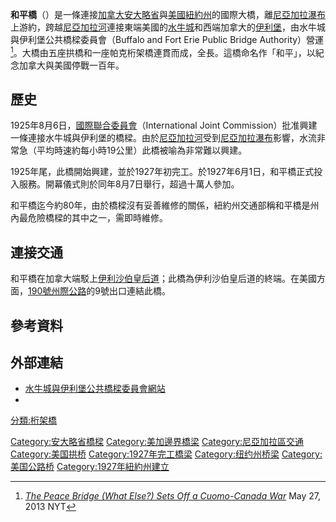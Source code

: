 {{Infobox_Bridge
|bridge_name=和平橋
|native_name={{lang|en|Peace Bridge}}
|image=Peace Bridge.jpg
|image_size=
|caption=
|official_name=
|carries=[[File:Ontario_QEW.svg|25px]] [[伊利沙伯皇后道|伊利沙伯皇后道]] <br>(Queen Elizabeth Way)
|crosses=[[尼亞加拉河|尼亞加拉河]] (Niagara River)
|locale=西端：{{CAN}}[[加拿大|加拿大]][[安大略省|安省]][[伊利堡|伊利堡]]<br>東端：{{USA}}[[美國|美國]][[紐約州|紐約州]][[水牛城|水牛城]]
|maint=水牛城與伊利堡公共橋樑委員會<br>(Buffalo and Fort Erie Public Bridges Authority)
|id=
|design=
|mainspan=
|length=1,768 米 (5,800 尺)
|width=
|height=
|load=
|clearance=
|below=
|aadtraffic=
|traffic=
|designed_by=
|begin=
|complete=
|open=1927年6月1日
|closed= 
|destruction=
|toll=$3（[[美元|美元]]或[[加元|加元]]均可）<br>有E-Z Pass者，費用為$2.75。
|also_known_as=
|map_cue=
|map_image=
|map_text=
|map_width= 
|coordinates={{coord|42|54|24.98|N|78|54|20.02|W|type:landmark|display=inline,title}}
|lat=
|long=
|extra=
}}

'''和平橋'''（{{lang-en|Peace Bridge}}）是一條連接[[加拿大|加拿大]][[安大略省|安大略省]]與[[美國|美國]][[紐約州|紐約州]]的國際大橋，離[[尼亞加拉瀑布|尼亞加拉瀑布]]上游約{{Convert|20|km|mi|1}}，跨越[[尼亞加拉河|尼亞加拉河]]連接東端美國的[[水牛城|水牛城]]和西端加拿大的[[伊利堡|伊利堡]]，由水牛城與伊利堡公共橋樑委員會（Buffalo and Fort Erie Public Bridge Authority）營運<ref>[http://www.nytimes.com/2013/05/28/nyregion/cuomo-and-canadians-in-verbal-war-over-peace-bridge.html ''The Peace Bridge (What Else?) Sets Off a Cuomo-Canada War''] {{Wayback|url=http://www.nytimes.com/2013/05/28/nyregion/cuomo-and-canadians-in-verbal-war-over-peace-bridge.html |date=20201125031155 }} May 27, 2013 NYT</ref>。大橋由五座拱橋和一座帕克桁架橋連貫而成，全長{{Convert|5800|ft|m|0}}。這橋命名作「和平」，以紀念加拿大與美國停戰一百年。

==歷史==
1925年8月6日，[[國際聯合委員會|國際聯合委員會]]（International Joint Commission）批准興建一條連接水牛城與伊利堡的橋樑。由於[[尼亞加拉河|尼亞加拉河]]受到[[尼亞加拉瀑布|尼亞加拉瀑布]]影響，水流非常急（平均時速約每小時19公里）此橋被喻為非常難以興建。

1925年尾，此橋開始興建，並於1927年初完工。於1927年6月1日，和平橋正式投入服務。開幕儀式則於同年8月7日舉行，超過十萬人參加。

和平橋迄今約80年，由於橋樑沒有妥善維修的關係，紐約州交通部稱和平橋是州內最危險橋樑的其中之一，需即時維修。

==連接交通==
和平橋在加拿大端駁上[[伊利沙伯皇后道|伊利沙伯皇后道]]；此橋為伊利沙伯皇后道的終端。在美國方面，[[190號州際公路_(紐約州)|190號州際公路]]的9號出口連結此橋。

==參考資料==
{{reflist}}

==外部連結==
{{commons category|Peace Bridge}}
*[http://www.peacebridge.com/ 水牛城與伊利堡公共橋樑委員會網站]{{Wayback|url=http://www.peacebridge.com/ |date=20210111004449 }}
* {{Structurae|id=s0001286|title=Peace Bridge}}



{{加美邊境}}
{{Portal bar|加拿大|美國}}
[[Category:安大略省橋樑|Category:安大略省橋樑]]
[[Category:美加邊界橋梁|Category:美加邊界橋梁]]
[[Category:尼亞加拉區交通|Category:尼亞加拉區交通]]
[[分類:桁架橋|分類:桁架橋]]
[[Category:美国拱桥|Category:美国拱桥]]
[[Category:1927年完工橋梁|Category:1927年完工橋梁]]
[[Category:纽约州桥梁|Category:纽约州桥梁]]
[[Category:美国公路桥|Category:美国公路桥]]
[[Category:1927年紐約州建立|Category:1927年紐約州建立]]